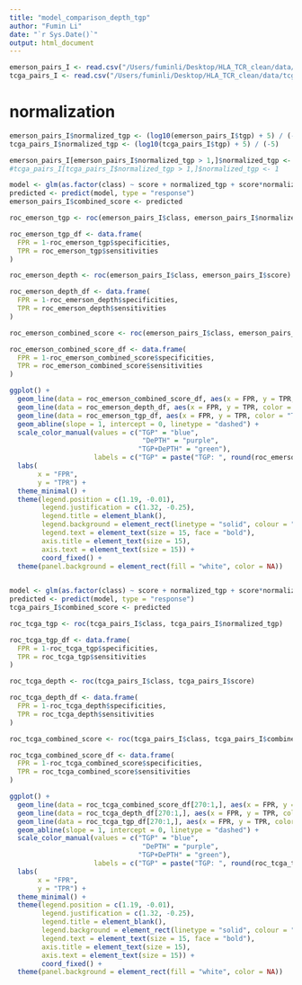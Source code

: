 ```yaml
---
title: "model_comparison_depth_tgp"
author: "Fumin Li"
date: "`r Sys.Date()`"
output: html_document
---
```


```r
emerson_pairs_I <- read.csv("/Users/fuminli/Desktop/HLA_TCR_clean/data/emerson_pairs_I.csv")
tcga_pairs_I <- read.csv("/Users/fuminli/Desktop/HLA_TCR_clean/data/tcga_pairs.csv")
```

# normalization

```r
emerson_pairs_I$normalized_tgp <- (log10(emerson_pairs_I$tgp) + 5) / (-5)
tcga_pairs_I$normalized_tgp <- (log10(tcga_pairs_I$tgp) + 5) / (-5)

emerson_pairs_I[emerson_pairs_I$normalized_tgp > 1,]$normalized_tgp <- 1
#tcga_pairs_I[tcga_pairs_I$normalized_tgp > 1,]$normalized_tgp <- 1
```

```r
model <- glm(as.factor(class) ~ score + normalized_tgp + score*normalized_tgp, data = emerson_pairs_I, family = binomial)
predicted <- predict(model, type = "response")
emerson_pairs_I$combined_score <- predicted
```

```r
roc_emerson_tgp <- roc(emerson_pairs_I$class, emerson_pairs_I$normalized_tgp)

roc_emerson_tgp_df <- data.frame(
  FPR = 1-roc_emerson_tgp$specificities,
  TPR = roc_emerson_tgp$sensitivities
)

roc_emerson_depth <- roc(emerson_pairs_I$class, emerson_pairs_I$score)

roc_emerson_depth_df <- data.frame(
  FPR = 1-roc_emerson_depth$specificities,
  TPR = roc_emerson_depth$sensitivities
)

roc_emerson_combined_score <- roc(emerson_pairs_I$class, emerson_pairs_I$combined_score)

roc_emerson_combined_score_df <- data.frame(
  FPR = 1-roc_emerson_combined_score$specificities,
  TPR = roc_emerson_combined_score$sensitivities
)
```

```r
ggplot() +
  geom_line(data = roc_emerson_combined_score_df, aes(x = FPR, y = TPR, color = "TGP+DePTH"), size = 1) +
  geom_line(data = roc_emerson_depth_df, aes(x = FPR, y = TPR, color = "DePTH"), size = 1) +
  geom_line(data = roc_emerson_tgp_df, aes(x = FPR, y = TPR, color = "TGP"), size = 1) +
  geom_abline(slope = 1, intercept = 0, linetype = "dashed") +
  scale_color_manual(values = c("TGP" = "blue",
                                 "DePTH" = "purple",
                                "TGP+DePTH" = "green"),
                     labels = c("TGP" = paste("TGP: ", round(roc_emerson_tgp$auc,3)),"DePTH" = paste("DePTH ", round(roc_emerson_depth$auc,3)), "TGP+DePTH" = paste("TGP+DePTH: ", round(roc_emerson_combined_score$auc,3)))) +
  labs(
       x = "FPR",
       y = "TPR") +
  theme_minimal() +
  theme(legend.position = c(1.19, -0.01), 
        legend.justification = c(1.32, -0.25), 
        legend.title = element_blank(),
        legend.background = element_rect(linetype = "solid", colour = "black"),
        legend.text = element_text(size = 15, face = "bold"),
        axis.title = element_text(size = 15),
        axis.text = element_text(size = 15)) + 
        coord_fixed() +
  theme(panel.background = element_rect(fill = "white", color = NA))
  
```
```r
model <- glm(as.factor(class) ~ score + normalized_tgp + score*normalized_tgp, data = tcga_pairs_I, family = binomial)
predicted <- predict(model, type = "response")
tcga_pairs_I$combined_score <- predicted
```

```r
roc_tcga_tgp <- roc(tcga_pairs_I$class, tcga_pairs_I$normalized_tgp)

roc_tcga_tgp_df <- data.frame(
  FPR = 1-roc_tcga_tgp$specificities,
  TPR = roc_tcga_tgp$sensitivities
)

roc_tcga_depth <- roc(tcga_pairs_I$class, tcga_pairs_I$score)

roc_tcga_depth_df <- data.frame(
  FPR = 1-roc_tcga_depth$specificities,
  TPR = roc_tcga_depth$sensitivities
)

roc_tcga_combined_score <- roc(tcga_pairs_I$class, tcga_pairs_I$combined_score)

roc_tcga_combined_score_df <- data.frame(
  FPR = 1-roc_tcga_combined_score$specificities,
  TPR = roc_tcga_combined_score$sensitivities
)
```

```r
ggplot() +
  geom_line(data = roc_tcga_combined_score_df[270:1,], aes(x = FPR, y = TPR, color = "TGP+DePTH"), size = 1) +
  geom_line(data = roc_tcga_depth_df[270:1,], aes(x = FPR, y = TPR, color = "DePTH"), size = 1) +
  geom_line(data = roc_tcga_tgp_df[270:1,], aes(x = FPR, y = TPR, color = "TGP"), size = 1) +
  geom_abline(slope = 1, intercept = 0, linetype = "dashed") +
  scale_color_manual(values = c("TGP" = "blue",
                                 "DePTH" = "purple",
                                "TGP+DePTH" = "green"),
                     labels = c("TGP" = paste("TGP: ", round(roc_tcga_tgp$auc,2)),"DePTH" = paste("DePTH ", round(roc_tcga_depth$auc,2)), "TGP+DePTH" = paste("TGP+DePTH: ", round(roc_tcga_combined_score$auc,2)))) +
  labs(
       x = "FPR",
       y = "TPR") +
  theme_minimal() +
  theme(legend.position = c(1.19, -0.01), 
        legend.justification = c(1.32, -0.25), 
        legend.title = element_blank(),
        legend.background = element_rect(linetype = "solid", colour = "black"),
        legend.text = element_text(size = 15, face = "bold"),
        axis.title = element_text(size = 15),
        axis.text = element_text(size = 15)) + 
        coord_fixed() +
  theme(panel.background = element_rect(fill = "white", color = NA))
  
```
